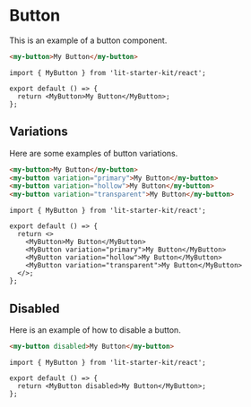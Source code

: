# Button

This is an example of a button component.

```html
<my-button>My Button</my-button>
```

```tsx
import { MyButton } from 'lit-starter-kit/react';

export default () => {
  return <MyButton>My Button</MyButton>;
};
```


## Variations

Here are some examples of button variations.

```html
<my-button>My Button</my-button>
<my-button variation="primary">My Button</my-button>
<my-button variation="hollow">My Button</my-button>
<my-button variation="transparent">My Button</my-button>
```

```tsx
import { MyButton } from 'lit-starter-kit/react';

export default () => {
  return <>
    <MyButton>My Button</MyButton>
    <MyButton variation="primary">My Button</MyButton>
    <MyButton variation="hollow">My Button</MyButton>
    <MyButton variation="transparent">My Button</MyButton>
  </>;
};
```

## Disabled

Here is an example of how to disable a button.


```html
<my-button disabled>My Button</my-button>
```

```tsx
import { MyButton } from 'lit-starter-kit/react';

export default () => {
  return <MyButton disabled>My Button</MyButton>;
};
```